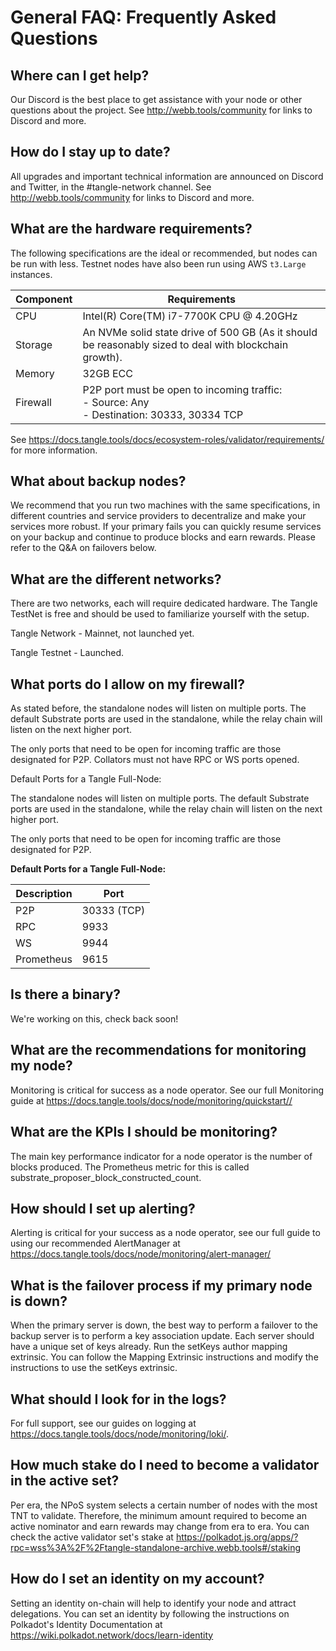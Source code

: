 # General FAQ: Frequently Asked Questions

## Where can I get help?

Our Discord is the best place to get assistance with your node or other questions about the project. See http://webb.tools/community for links to Discord and more.

## How do I stay up to date?

All upgrades and important technical information are announced on Discord and Twitter, in the #tangle-network channel. See http://webb.tools/community for links to Discord and more.

## What are the hardware requirements?

The following specifications are the ideal or recommended, but nodes can be run with less. Testnet nodes have also been run using AWS `t3.Large` instances.

| Component | Requirements                                                                                           |
| --------- | ------------------------------------------------------------------------------------------------------ |
| CPU       | Intel(R) Core(TM) i7-7700K CPU @ 4.20GHz                                                               |
| Storage   | An NVMe solid state drive of 500 GB (As it should be reasonably sized to deal with blockchain growth). |
| Memory    | 32GB ECC                                                                                               |
| Firewall  | P2P port must be open to incoming traffic: <br /> - Source: Any <br /> - Destination: 30333, 30334 TCP |

See https://docs.tangle.tools/docs/ecosystem-roles/validator/requirements/ for more information.

## What about backup nodes?

We recommend that you run two machines with the same specifications, in different countries and service providers to decentralize and make your services more robust. If your primary fails you can quickly resume services on your backup and continue to produce blocks and earn rewards. Please refer to the Q&A on failovers below.

## What are the different networks?

There are two networks, each will require dedicated hardware. The Tangle TestNet is free and should be used to familiarize yourself with the setup.

Tangle Network - Mainnet, not launched yet.

Tangle Testnet - Launched.

## What ports do I allow on my firewall?

As stated before, the standalone nodes will listen on multiple ports. The default Substrate ports are used in the standalone, while the relay chain will listen on the next higher port.

The only ports that need to be open for incoming traffic are those designated for P2P. Collators must not have RPC or WS ports opened.

Default Ports for a Tangle Full-Node:

The standalone nodes will listen on multiple ports. The default Substrate ports are used in the standalone, while the relay chain will listen on the next higher port.

The only ports that need to be open for incoming traffic are those designated for P2P.

**Default Ports for a Tangle Full-Node:**

| Description | Port        |
| ----------- | ----------- |
| P2P         | 30333 (TCP) |
| RPC         | 9933        |
| WS          | 9944        |
| Prometheus  | 9615        |

## Is there a binary?

We're working on this, check back soon!

## What are the recommendations for monitoring my node?

Monitoring is critical for success as a node operator. See our full Monitoring guide at https://docs.tangle.tools/docs/node/monitoring/quickstart//

## What are the KPIs I should be monitoring?

The main key performance indicator for a node operator is the number of blocks produced. The Prometheus metric for this is called substrate_proposer_block_constructed_count.

## How should I set up alerting?

Alerting is critical for your success as a node operator, see our full guide to using our recommended AlertManager at https://docs.tangle.tools/docs/node/monitoring/alert-manager/

## What is the failover process if my primary node is down?

When the primary server is down, the best way to perform a failover to the backup server is to perform a key association update. Each server should have a unique set of keys already. Run the setKeys author mapping extrinsic. You can follow the Mapping Extrinsic instructions and modify the instructions to use the setKeys extrinsic.

## What should I look for in the logs?

For full support, see our guides on logging at https://docs.tangle.tools/docs/node/monitoring/loki/.

## How much stake do I need to become a validator in the active set?

Per era, the NPoS system selects a certain number of nodes with the most TNT to validate. Therefore, the minimum amount required to become an active nominator and earn rewards may change from era to era. You can check the active validator set's stake at https://polkadot.js.org/apps/?rpc=wss%3A%2F%2Ftangle-standalone-archive.webb.tools#/staking

## How do I set an identity on my account?

Setting an identity on-chain will help to identify your node and attract delegations. You can set an identity by following the instructions on Polkadot's Identity Documentation at https://wiki.polkadot.network/docs/learn-identity
